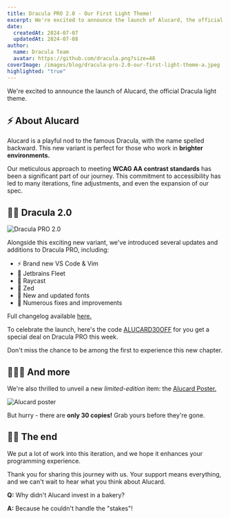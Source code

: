 ```yaml
---
title: Dracula PRO 2.0 - Our First Light Theme!
excerpt: We're excited to announce the launch of Alucard, the official Dracula light theme & Dracula PRO 2.0
date:
  createdAt: 2024-07-07
  updatedAt: 2024-07-08
author:
  name: Dracula Team
  avatar: https://github.com/dracula.png?size=48
coverImage: /images/blog/dracula-pro-2.0-our-first-light-theme-a.jpeg
highlighted: "true"
---
```


We're excited to announce the launch of Alucard, the official Dracula light theme.

## ⚡ About Alucard

Alucard is a playful nod to the famous Dracula, with the name spelled backward. This new variant is perfect for those who work in **brighter environments.**

Our meticulous approach to meeting **WCAG AA contrast standards** has been a significant part of our journey. This commitment to accessibility has led to many iterations, fine adjustments, and even the expansion of our spec.

## 🧛‍♂️ Dracula 2.0

![Dracula PRO 2.0](/images/blog/dracula-pro-2.0-our-first-light-theme-b.jpeg)

Alongside this exciting new variant, we've introduced several updates and additions to Dracula PRO, including:

- ⚡ Brand new VS Code & Vim
- 🚢 Jetbrains Fleet
- 🚀 Raycast
- 🐐 Zed
- 🔄 New and updated fonts
- 🧰 Numerous fixes and improvements

Full changelog available [here.](pro/changelog#22)

To celebrate the launch, here's the code [ALUCARD30OFF](https://draculatheme.gumroad.com/l/dracula-pro/ALUCARD30OFF) for you get a special deal on Dracula PRO this week.

Don't miss the chance to be among the first to experience this new chapter.

## 🏃🏻‍➡️ And more

We're also thrilled to unveil a new _limited-edition_ item: the [Alucard Poster.](/shop/alucard-poster)

![Alucard poster](/images/blog/dracula-pro-2.0-our-first-light-theme-c.jpeg)

But hurry - there are **only 30 copies!** Grab yours before they're gone.

## 👋🏻 The end

We put a lot of work into this iteration, and we hope it enhances your programming experience.

Thank you for sharing this journey with us. Your support means everything, and we can't wait to hear what you think about Alucard.

**Q:** Why didn't Alucard invest in a bakery?

**A:** Because he couldn't handle the "stakes"!
